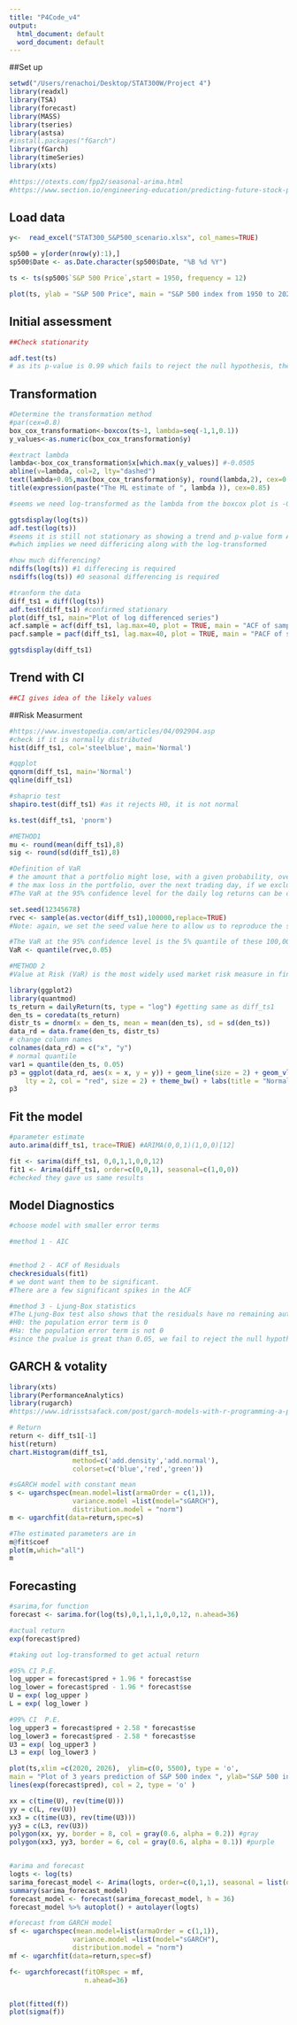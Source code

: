```yaml
---
title: "P4Code_v4"
output:
  html_document: default
  word_document: default
---
```

##Set up
```r
setwd("/Users/renachoi/Desktop/STAT300W/Project 4")
library(readxl)
library(TSA)
library(forecast)
library(MASS)
library(tseries)
library(astsa)
#install.packages("fGarch")
library(fGarch)
library(timeSeries)
library(xts)

#https://otexts.com/fpp2/seasonal-arima.html
#https://www.section.io/engineering-education/predicting-future-stock-prices-using-aima-model-in-r/
```

## Load data 

```r
y<-  read_excel("STAT300_S&P500_scenario.xlsx", col_names=TRUE)

sp500 = y[order(nrow(y):1),]
sp500$Date <- as.Date.character(sp500$Date, "%B %d %Y")

ts <- ts(sp500$`S&P 500 Price`,start = 1950, frequency = 12)

plot(ts, ylab = "S&P 500 Price", main = "S&P 500 index from 1950 to 2022")
```

## Initial assessment

```r
##Check stationarity

adf.test(ts)
# as its p-value is 0.99 which fails to reject the null hypothesis, the data is not stationary. So we require to transform data to make it stationary
```

## Transformation

```r

#Determine the transformation method
#par(cex=0.8)
box_cox_transformation<-boxcox(ts~1, lambda=seq(-1,1,0.1))
y_values<-as.numeric(box_cox_transformation$y)

#extract lambda
lambda<-box_cox_transformation$x[which.max(y_values)] #-0.0505
abline(v=lambda, col=2, lty="dashed")
text(lambda+0.05,max(box_cox_transformation$y), round(lambda,2), cex=0.85)
title(expression(paste("The ML estimate of ", lambda )), cex=0.85)

#seems we need log-transformed as the lambda from the boxcox plot is -0.05 which really close to 0

ggtsdisplay(log(ts)) 
adf.test(log(ts))
#seems it is still not stationary as showing a trend and p-value form ADF test is greater than 0.05
#which implies we need differicing along with the log-transformed

#how much differencing?
ndiffs(log(ts)) #1 differecing is required
nsdiffs(log(ts)) #0 seasonal differencing is required

#tranform the data 
diff_ts1 = diff(log(ts))
adf.test(diff_ts1) #confirmed stationary
plot(diff_ts1, main="Plot of log differenced series")
acf.sample = acf(diff_ts1, lag.max=40, plot = TRUE, main = "ACF of sample")
pacf.sample = pacf(diff_ts1, lag.max=40, plot = TRUE, main = "PACF of sample")

ggtsdisplay(diff_ts1) 
```
## Trend with CI
```r
##CI gives idea of the likely values

```

##Risk Measurment
```r
#https://www.investopedia.com/articles/04/092904.asp
#check if it is normally distributed
hist(diff_ts1, col='steelblue', main='Normal')

#qqplot
qqnorm(diff_ts1, main='Normal')
qqline(diff_ts1)

#shaprio test
shapiro.test(diff_ts1) #as it rejects H0, it is not normal

ks.test(diff_ts1, 'pnorm')

#METHOD1
mu <- round(mean(diff_ts1),8)
sig <- round(sd(diff_ts1),8)

#Definition of VaR
# the amount that a portfolio might lose, with a given probability, over a given time period
# the max loss in the portfolio, over the next trading day, if we exclude the worst 5% of possible outcomes
#The VaR at the 95% confidence level for the daily log returns can be calculated using the estimated mean (mu) and estimated standard deviation (sig):

set.seed(12345678)
rvec <- sample(as.vector(diff_ts1),100000,replace=TRUE)
#Note: again, we set the seed value here to allow us to reproduce the same result each time. In actual practice, we will not set the seed to a given number.

#The VaR at the 95% confidence level is the 5% quantile of these 100,000 outcomes. 
VaR <- quantile(rvec,0.05)

#METHOD 2
#Value at Risk (VaR) is the most widely used market risk measure in financial risk management and it is also used by practitioners such as portfolio managers to account for future market risk. VaR can be defined as loss in market value of an asset over a given time period that is exceeded with a probability  

library(ggplot2)
library(quantmod)
ts_return = dailyReturn(ts, type = "log") #getting same as diff_ts1
den_ts = coredata(ts_return)
distr_ts = dnorm(x = den_ts, mean = mean(den_ts), sd = sd(den_ts))
data_rd = data.frame(den_ts, distr_ts)
# change column names
colnames(data_rd) = c("x", "y")
# normal quantile
var1 = quantile(den_ts, 0.05)
p3 = ggplot(data_rd, aes(x = x, y = y)) + geom_line(size = 2) + geom_vline(xintercept = var1,
    lty = 2, col = "red", size = 2) + theme_bw() + labs(title = "Normal Distribution and 5% (Empirical) VaR")
p3
```


## Fit the model

```r
#parameter estimate
auto.arima(diff_ts1, trace=TRUE) #ARIMA(0,0,1)(1,0,0)[12] 

fit <- sarima(diff_ts1, 0,0,1,1,0,0,12)
fit1 <- Arima(diff_ts1, order=c(0,0,1), seasonal=c(1,0,0))
#checked they gave us same results
```


## Model Diagnostics
```r
#choose model with smaller error terms

#method 1 - AIC


#method 2 - ACF of Residuals
checkresiduals(fit1)
# we dont want them to be significant.
#There are a few significant spikes in the ACF

#method 3 - Ljung-Box statistics
#The Ljung-Box test also shows that the residuals have no remaining autocorrelations
#H0: the population error term is 0
#Ha: the population error term is not 0
#since the pvalue is great than 0.05, we fail to reject the null hypothesis and we now have a seasonal ARIMA model that passes the required checks and is ready for forecasting. 

```

## GARCH & votality
```r
library(xts)
library(PerformanceAnalytics)
library(rugarch)
#https://www.idrisstsafack.com/post/garch-models-with-r-programming-a-practical-example-with-tesla-stock

# Return
return <- diff_ts1[-1]
hist(return)
chart.Histogram(diff_ts1,
                method=c('add.density','add.normal'),
                colorset=c('blue','red','green'))

#sGARCH model with constant mean
s <- ugarchspec(mean.model=list(armaOrder = c(1,1)),
                variance.model =list(model="sGARCH"),
                distribution.model = "norm")
m <- ugarchfit(data=return,spec=s)

#The estimated parameters are in
m@fit$coef
plot(m,which="all")
m

```


## Forecasting
```r


#sarima,for function
forecast <- sarima.for(log(ts),0,1,1,1,0,0,12, n.ahead=36)

#actual return
exp(forecast$pred)

#taking out log-transformed to get actual return

#95% CI P.E.
log_upper = forecast$pred + 1.96 * forecast$se
log_lower = forecast$pred - 1.96 * forecast$se
U = exp( log_upper )
L = exp( log_lower )

#99% CI  P.E.
log_upper3 = forecast$pred + 2.58 * forecast$se
log_lower3 = forecast$pred - 2.58 * forecast$se
U3 = exp( log_upper3 )
L3 = exp( log_lower3 )

plot(ts,xlim =c(2020, 2026),  ylim=c(0, 5500), type = 'o',
main = "Plot of 3 years prediction of S&P 500 index ", ylab="S&P 500 index price")
lines(exp(forecast$pred), col = 2, type = 'o' )

xx = c(time(U), rev(time(U)))
yy = c(L, rev(U))
xx3 = c(time(U3), rev(time(U3)))
yy3 = c(L3, rev(U3))
polygon(xx, yy, border = 8, col = gray(0.6, alpha = 0.2)) #gray
polygon(xx3, yy3, border = 6, col = gray(0.6, alpha = 0.1)) #purple


#arima and forecast
logts <- log(ts)
sarima_forecast_model <- Arima(logts, order=c(0,1,1), seasonal = list(order = c(1, 0, 0), period = 12))
summary(sarima_forecast_model)
forecast_model <- forecast(sarima_forecast_model, h = 36)
forecast_model %>% autoplot() + autolayer(logts)

#forecast from GARCH model
sf <- ugarchspec(mean.model=list(armaOrder = c(1,1)),
                variance.model =list(model="sGARCH"),
                distribution.model = "norm")
mf <- ugarchfit(data=return,spec=sf)

f<- ugarchforecast(fitORspec = mf,
                   n.ahead=36)


plot(fitted(f))
plot(sigma(f))

```

